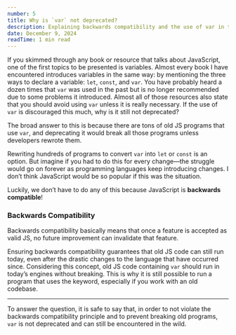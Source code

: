 ```yaml
---
number: 5
title: Why is `var` not deprecated?
description: Explaining backwards compatibility and the use of var in today's JavaScript
date: December 9, 2024
readTime: 1 min read
---
```


If you skimmed through any book or resource that talks about JavaScript, one of the first topics to be presented is variables. Almost every book I have encountered introduces variables in the same way: by mentioning the three ways to declare a variable: `let`, `const`, and `var`. You have probably heard a dozen times that `var` was used in the past but is no longer recommended due to some problems it introduced. Almost all of those resources also state that you should avoid using `var` unless it is really necessary. If the use of `var` is discouraged this much, why is it still not deprecated?

The broad answer to this is because there are tons of old JS programs that use `var`, and deprecating it would break all those programs unless developers rewrote them.

Rewriting hundreds of programs to convert `var` into `let` or `const` is an option. But imagine if you had to do this for every change—the struggle would go on forever as programming languages keep introducing changes. I don’t think JavaScript would be so popular if this was the situation.

Luckily, we don’t have to do any of this because JavaScript is **backwards compatible**!

### Backwards Compatibility

Backwards compatibility basically means that once a feature is accepted as valid JS, no future improvement can invalidate that feature.

Ensuring backwards compatibility guarantees that old JS code can still run today, even after the drastic changes to the language that have occurred since. Considering this concept, old JS code containing `var` should run in today’s engines without breaking. This is why it is still possible to run a program that uses the keyword, especially if you work with an old codebase.

---

To answer the question, it is safe to say that, in order to not violate the backwards compatibility principle and to prevent breaking old programs, `var` is not deprecated and can still be encountered in the wild.